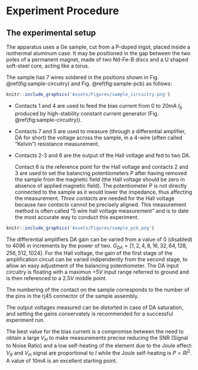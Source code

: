 # Experiment Procedure
## The experimental setup

The apparatus uses a Ge sample, cut from a P-doped ingot, placed inside a isothermal aluminum case. It may be positioned in the gap between the two poles of a permanent magnet, made of two Nd-Fe-B discs and a U shaped soft-steel core, acting like a torus.

The sample has 7 wires soldered in the positions shown in Fig. \@ref(fig:sample-circuitry) and Fig. \@ref(fig:sample-pcb)  as follows:
```r
knitr::include_graphics('Assets/Figures/sample_circuitry.png')
```



*   Contacts 1 and 4 are used to feed the bias current from 0 to 20mA $I_b$ produced by high-stability constant current generator (Fig. \@ref(fig:sample-circuitry)).
*   Contacts 7 and 5 are used to measure (through a differential amplifier, DA for short) the voltage across the sample, in a 4-wire (often called "Kelvin") resistance measurement. 
*   Contacts 2-3 and 6 are the output of the Hall voltage and fed to two DA. 

    Contact 6 is the reference point for the  Hall voltage and contacts 2 and 3 are used to set the balancing potentiometers P after having removed the sample from the magnetic field (the Hall voltage should be zero in absence of applied magnetic field). The potentiometer P is not directly connected to the sample as it would lower the impedance, thus affecting the measurement.
    *Three contacts* are needed for the Hall voltage because *two contacts* cannot be precisely aligned.
    This measurement method is often called "5 wire hall voltage measurement" and is to date the most accurate way to conduct this experiment.
   
```r
knitr::include_graphics('Assets/Figures/sample_pcb.png')
```    


The differential amplifiers DA gain can be varied from a value of 0 (disabled) to 4096 in increments by the power of two. $G_{DA}=[1,2,4,8,16,32,64,128,256,512,1024]$. For the Hall voltage, the gain of the first stage of the amplification circuit can be varied indipendently from the second stage, to allow an easy adjustment of the balancing potentiometer.
The DA input circuitry is floating with a maximun $+5V$ input range referred to ground and is then referenced to a $2.5V$ middle point.

The numbering of the contact on the sample corresponds to the number of the pins in the rj45 connector of the sample assembly.

The output voltages measured can be distorted in case of DA saturation, and setting the gains conservately is recommended for a successful experiment run.

The best value for the bias current is a compromise between the need to obtain a large $V_H$ to make measurements precise reducing the SNR (Signal to Noise Ratio) and a low self-heating of the element due to the Joule effect: $V_R$ and $V_H$ signal are proportional to $I$ while the Joule self-heating is $P=RI^2$. A value of $10mA$ is an excellent starting point.
